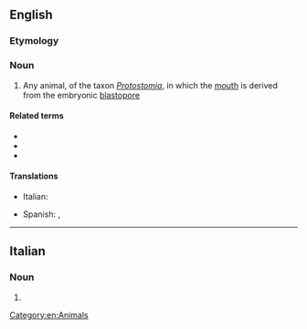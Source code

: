 ==English==
{{wikipedia}}

===Etymology===
{{confix|proto|stome|lang=en}}

===Noun===
{{en-noun}}

# Any animal, of the taxon ''[[Protostomia]]'', in which the [[mouth]] is derived from the embryonic [[blastopore]]

====Related terms====
* {{l|en|protostomatous}}
* {{l|en|protostomian}}
* {{l|en|protostomous}}

====Translations====
{{trans-top|animal in which the mouth is derived from the embryonic blastophore}}
* Italian: {{t|it|protostoma|f}}
{{trans-mid}}
* Spanish: {{t|es|protóstomo|m}}, {{t|es|protostomado|m}}
{{trans-bottom}}

[[Category:en:Animals]]

----

==Italian==

===Noun===
{{head|it|noun plural form|g=m}}

# {{plural of|protostoma|lang=it}}